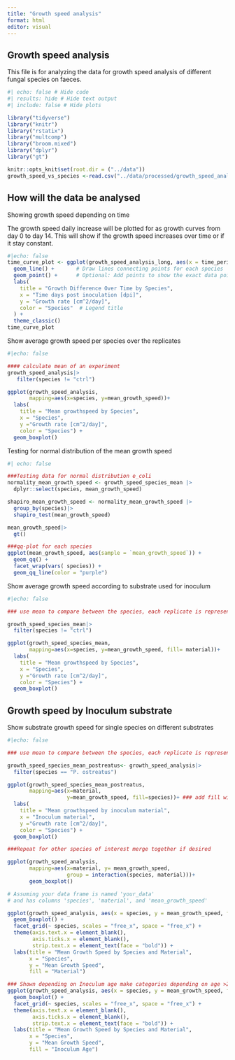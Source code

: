 ```yaml
---
title: "Growth speed analysis"
format: html
editor: visual
---
```


## Growth speed analysis

This file is for analyzing the data for growth speed analysis of different fungal species on faeces.

```r
#| echo: false # Hide code
#| results: hide # Hide text output
#| include: false # Hide plots

library("tidyverse")
library("knitr")
library("rstatix")
library("multcomp")
library("broom.mixed")
library("dplyr")
library("gt")

knitr::opts_knit$set(root.dir = ("../data"))
growth_speed_vs_species <-read.csv("../data/processed/growth_speed_analysis.csv")
```

## How will the data be analysed

Showing growth speed depending on time

The growth speed daily increase will be plotted for as growth curves from day 0 to day 14. This will show if the growth speed increases over time or if it stay constant.

```r
#|echo: false
time_curve_plot <- ggplot(growth_speed_analysis_long, aes(x = time_period, y = difference, color = species, group = interaction(species, id_treatment))) + # group aesthetic needed if you have multiple replicates per species plotted directly
  geom_line() +       # Draw lines connecting points for each species
  geom_point() +      # Optional: Add points to show the exact data points
  labs(
    title = "Growth Difference Over Time by Species",
    x = "Time days post inoculation [dpi]",
    y = "Growth rate [cm^2/day]",
    color = "Species"  # Legend title
  ) +
  theme_classic() 
time_curve_plot
```

Show average growth speed per species over the replicates

```r
#|echo: false

#### calculate mean of an experiment
growth_speed_analysis|>
   filter(species != "ctrl")

ggplot(growth_speed_analysis,
       mapping=aes(x=species, y=mean_growth_speed))+
  labs(
    title = "Mean growthspeed by Species",
    x = "Species",
    y ="Growth rate [cm^2/day]",
    color = "Species") +
  geom_boxplot()
```

Testing for normal distribution of the mean growth speed

```r
#| echo: false

###Testing data for normal distribution e_coli 
normality_mean_growth_speed <- growth_speed_species_mean |>
  dplyr::select(species, mean_growth_speed)

shapiro_mean_growth_speed <- normality_mean_growth_speed |>
  group_by(species)|>
  shapiro_test(mean_growth_speed)

mean_growth_speed|>
  gt()

###qq-plot for each species 
ggplot(mean_growth_speed, aes(sample = `mean_growth_speed`)) +
  geom_qq() +
  facet_wrap(vars( species)) +
  geom_qq_line(color = "purple")
```

Show average growth speed according to substrate used for inoculum

```r
#|echo: false

### use mean to compare between the species, each replicate is represented by it is mean in the box plot

growth_speed_species_mean|>
  filter(species != "ctrl")

ggplot(growth_speed_species_mean,
       mapping=aes(x=species, y=mean_growth_speed, fill= material))+
  labs(
    title = "Mean growthspeed by Species",
    x = "Species",
    y ="Growth rate [cm^2/day]",
    color = "Species") +
  geom_boxplot()


```

## Growth speed by Inoculum substrate

Show substrate growth speed for single species on different substrates

```r
#|echo: false

### use mean to compare between the species, each replicate is represented by it is mean in the box plot

growth_speed_species_mean_postreatus<- growth_speed_analysis|>
  filter(species == "P. ostreatus")

ggplot(growth_speed_species_mean_postreatus,
       mapping=aes(x=material,
                   y=mean_growth_speed, fill=species))+ ### add fill with weight if different wheights are used
  labs(
    title = "Mean growthspeed by inoculum material",
    x = "Inoculum material",
    y ="Growth rate [cm^2/day]",
    color = "Species") +
  geom_boxplot()

###Repeat for other species of interest merge together if desired

ggplot(growth_speed_analysis,
       mapping=aes(x=material, y= mean_growth_speed,
                   group = interaction(species, material)))+
       geom_boxplot()

# Assuming your data frame is named 'your_data'
# and has columns 'species', 'material', and 'mean_growth_speed'

ggplot(growth_speed_analysis, aes(x = species, y = mean_growth_speed, fill = material)) +
  geom_boxplot() +
  facet_grid(~ species, scales = "free_x", space = "free_x") +
  theme(axis.text.x = element_blank(),
        axis.ticks.x = element_blank(),
        strip.text.x = element_text(face = "bold")) +
  labs(title = "Mean Growth Speed by Species and Material",
       x = "Species",
       y = "Mean Growth Speed",
       fill = "Material")

### Shown depending on Inoculum age make categories depending on age >20 <20 ...
ggplot(growth_speed_analysis, aes(x = species, y = mean_growth_speed, fill = inoculum_age)) +
  geom_boxplot() +
  facet_grid(~ species, scales = "free_x", space = "free_x") +
  theme(axis.text.x = element_blank(),
        axis.ticks.x = element_blank(),
        strip.text.x = element_text(face = "bold")) +
  labs(title = "Mean Growth Speed by Species and Material",
       x = "Species",
       y = "Mean Growth Speed",
       fill = "Inoculum Age")


```
